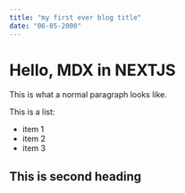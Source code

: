```yaml
---
title: "my first ever blog title"
date: "06-05-2000"
---
```


# Hello, MDX in NEXTJS

This is what a normal paragraph looks like.

This is a list:

- item 1
- item 2
- item 3

## This is second heading
